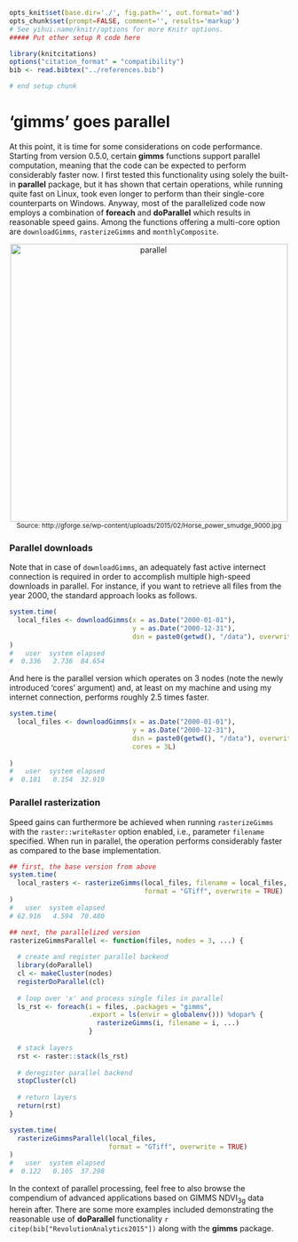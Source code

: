 ```{r knitsetup, echo=FALSE, results='hide', warning=FALSE, message=FALSE, cache=FALSE}
opts_knit$set(base.dir='./', fig.path='', out.format='md')
opts_chunk$set(prompt=FALSE, comment='', results='markup')
# See yihui.name/knitr/options for more Knitr options.
##### Put other setup R code here

library(knitcitations)
options("citation_format" = "compatibility")
bib <- read.bibtex("../references.bib")

# end setup chunk
```
# 'gimms' goes parallel

At this point, it is time for some considerations on code performance. Starting from version 0.5.0, certain **gimms** functions support parallel computation, meaning that the code can be expected to perform considerably faster now. I first tested this functionality using solely the built-in **parallel** package, but it has shown that certain operations, while running quite fast on Linux, took even longer to perform than their single-core counterparts on Windows. Anyway, most of the parallelized code now employs a combination of **foreach** and **doParallel** which results in reasonable speed gains. Among the functions offering a multi-core option are `downloadGimms`, `rasterizeGimms` and `monthlyComposite`. 

<center>
  <img src="https://i2.wp.com/gforge.se/wp-content/uploads/2015/02/Horse_power_smudge_9000.jpg" alt="parallel" style="width: 500px;"/><br>
  <small>Source: http://gforge.se/wp-content/uploads/2015/02/Horse_power_smudge_9000.jpg</small>
</center>

### Parallel downloads

Note that in case of `downloadGimms`, an adequately fast active internect connection is required in order to accomplish multiple high-speed downloads in parallel. For instance, if you want to retrieve all files from the year 2000, the standard approach looks as follows. 

```{r download, eval = FALSE}
system.time(
  local_files <- downloadGimms(x = as.Date("2000-01-01"), 
                               y = as.Date("2000-12-31"), 
                               dsn = paste0(getwd(), "/data"), overwrite = TRUE)
)
#   user  system elapsed 
#  0.336   2.736  84.654 
```

And here is the parallel version which operates on 3 nodes (note the newly introduced 'cores' argument) and, at least on my machine and using my internet connection, performs roughly 2.5 times faster.

```{r download_parallel, eval = FALSE}
system.time(
  local_files <- downloadGimms(x = as.Date("2000-01-01"), 
                               y = as.Date("2000-12-31"), 
                               dsn = paste0(getwd(), "/data"), overwrite = TRUE, 
                               cores = 3L)
  
)
#   user  system elapsed 
#  0.181   0.154  32.919 
```

### Parallel rasterization
Speed gains can furthermore be achieved when running `rasterizeGimms` with the `raster::writeRaster` option enabled, i.e., parameter `filename` specified. When run in parallel, the operation performs considerably faster as compared to the base implementation. 

```{r parallel, message = FALSE, eval = FALSE}
## first, the base version from above
system.time(
  local_rasters <- rasterizeGimms(local_files, filename = local_files, 
                                  format = "GTiff", overwrite = TRUE)
)
#   user  system elapsed 
# 62.916   4.594  70.480 

## next, the parallelized version
rasterizeGimmsParallel <- function(files, nodes = 3, ...) {
  
  # create and register parallel backend
  library(doParallel)
  cl <- makeCluster(nodes)
  registerDoParallel(cl)
  
  # loop over 'x' and process single files in parallel
  ls_rst <- foreach(i = files, .packages = "gimms", 
                    .export = ls(envir = globalenv())) %dopar% {
                      rasterizeGimms(i, filename = i, ...)
                    }
  
  # stack layers
  rst <- raster::stack(ls_rst)
  
  # deregister parallel backend
  stopCluster(cl)
  
  # return layers
  return(rst)
}

system.time(
  rasterizeGimmsParallel(local_files, 
                         format = "GTiff", overwrite = TRUE)
)
#   user  system elapsed 
#  0.122   0.105  37.298
```

In the context of parallel processing, feel free to also browse the compendium of advanced applications based on GIMMS NDVI<sub>3g</sub> data herein after. There are some more examples included demonstrating the reasonable use of **doParallel** functionality `r citep(bib["RevolutionAnalytics2015"])` along with the **gimms** package.
